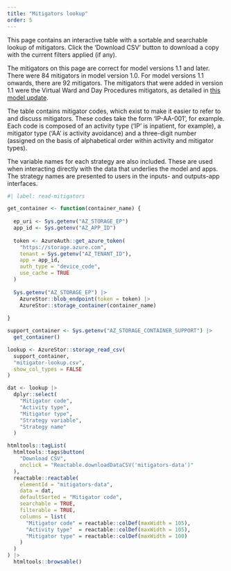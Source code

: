 ---
title: "Mitigators lookup"
order: 5
---

This page contains an interactive table with a sortable and searchable lookup of mitigators. Click the 'Download CSV' button to download a copy with the current filters applied (if any).

The mitigators on this page are correct for model versions 1.1 and later. There were 84 mitigators in model version 1.0. For model versions 1.1 onwards, there are 92 mitigators. The mitigators that were added in version 1.1 were the Virtual Ward and Day Procedures mitigators, as detailed in [this model update](/project_plan_and_summary/model_updates.qmd#new-virtual-ward-mitigators).

The table contains mitigator codes, which exist to make it easier to refer to and discuss mitigators. These codes take the form 'IP-AA-001', for example. Each code is composed of an activity type ('IP' is inpatient, for example), a mitigator type ('AA' is activity avoidance) and a three-digit number (assigned on the basis of alphabetical order within activity and mitigator types).

The variable names for each strategy are also included. These are used when interacting directly with the data that underlies the model and apps. The strategy names are presented to users in the inputs- and outputs-app interfaces.


```{r}
#| label: read-mitigators

get_container <- function(container_name) {
  
  ep_uri <- Sys.getenv("AZ_STORAGE_EP")
  app_id <- Sys.getenv("AZ_APP_ID")
  
  token <- AzureAuth::get_azure_token(
    "https://storage.azure.com",
    tenant = Sys.getenv("AZ_TENANT_ID"),
    app = app_id,
    auth_type = "device_code",
    use_cache = TRUE
  )
  
  Sys.getenv("AZ_STORAGE_EP") |>
    AzureStor::blob_endpoint(token = token) |>
    AzureStor::storage_container(container_name)
  
}

support_container <- Sys.getenv("AZ_STORAGE_CONTAINER_SUPPORT") |> 
  get_container()

lookup <- AzureStor::storage_read_csv(
  support_container,
  "mitigator-lookup.csv",
  show_col_types = FALSE
)

dat <- lookup |> 
  dplyr::select(
    "Mitigator code",
    "Activity type",
    "Mitigator type",
    "Strategy variable",
    "Strategy name"
  )

htmltools::tagList(
  htmltools::tags$button(
    "Download CSV",
    onclick = "Reactable.downloadDataCSV('mitigators-data')"
  ),
  reactable::reactable(
    elementId = "mitigators-data",
    data = dat,
    defaultSorted = "Mitigator code",
    searchable = TRUE,
    filterable = TRUE,
    columns = list(
      "Mitigator code" = reactable::colDef(maxWidth = 105),
      "Activity type"  = reactable::colDef(maxWidth = 105),
      "Mitigator type" = reactable::colDef(maxWidth = 100)
    )
  )
) |> 
  htmltools::browsable()
```

